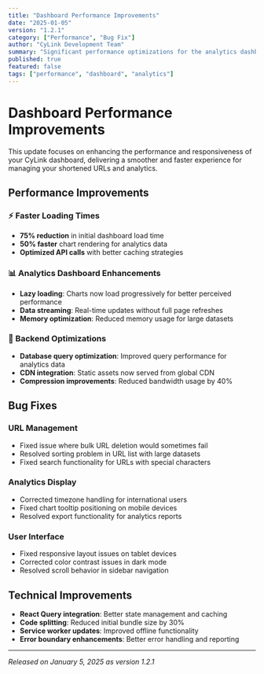```yaml
---
title: "Dashboard Performance Improvements"
date: "2025-01-05"
version: "1.2.1"
category: ["Performance", "Bug Fix"]
author: "CyLink Development Team"
summary: "Significant performance optimizations for the analytics dashboard, fixing slow loading times and improving overall user experience."
published: true
featured: false
tags: ["performance", "dashboard", "analytics"]
---
```


# Dashboard Performance Improvements

This update focuses on enhancing the performance and responsiveness of your CyLink dashboard, delivering a smoother and faster experience for managing your shortened URLs and analytics.

## Performance Improvements

### ⚡ Faster Loading Times

- **75% reduction** in initial dashboard load time
- **50% faster** chart rendering for analytics data
- **Optimized API calls** with better caching strategies

### 📊 Analytics Dashboard Enhancements

- **Lazy loading**: Charts now load progressively for better perceived performance
- **Data streaming**: Real-time updates without full page refreshes
- **Memory optimization**: Reduced memory usage for large datasets

### 🔧 Backend Optimizations

- **Database query optimization**: Improved query performance for analytics data
- **CDN integration**: Static assets now served from global CDN
- **Compression improvements**: Reduced bandwidth usage by 40%

## Bug Fixes

### URL Management

- Fixed issue where bulk URL deletion would sometimes fail
- Resolved sorting problem in URL list with large datasets
- Fixed search functionality for URLs with special characters

### Analytics Display

- Corrected timezone handling for international users
- Fixed chart tooltip positioning on mobile devices
- Resolved export functionality for analytics reports

### User Interface

- Fixed responsive layout issues on tablet devices
- Corrected color contrast issues in dark mode
- Resolved scroll behavior in sidebar navigation

## Technical Improvements

- **React Query integration**: Better state management and caching
- **Code splitting**: Reduced initial bundle size by 30%
- **Service worker updates**: Improved offline functionality
- **Error boundary enhancements**: Better error handling and reporting

---

_Released on January 5, 2025 as version 1.2.1_
